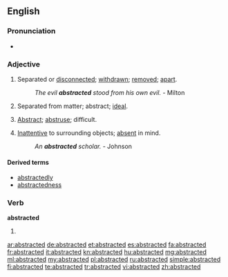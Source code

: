 ==English==

===Pronunciation===
* {{IPA|/æbˈstræktɪd/}}

===Adjective===
{{en-adj}}

# Separated or [[disconnected]]; [[withdrawn]]; [[remove]]d; [[apart]].
#: ''The evil '''abstracted''' stood from his own evil.'' - Milton
# {{obsolete}} Separated from matter; abstract; [[ideal]].
# {{obsolete}} [[abstract|Abstract]]; [[abstruse]]; difficult.
# [[inattentive|Inattentive]] to surrounding objects; [[absent]] in mind.
#: ''An '''abstracted''' scholar.'' - Johnson

====Derived terms====
* [[abstractedly]]
* [[abstractedness]]

===Verb===
'''abstracted'''

# {{past of|abstract}}

[[ar:abstracted]]
[[de:abstracted]]
[[et:abstracted]]
[[es:abstracted]]
[[fa:abstracted]]
[[fr:abstracted]]
[[it:abstracted]]
[[kn:abstracted]]
[[hu:abstracted]]
[[mg:abstracted]]
[[ml:abstracted]]
[[my:abstracted]]
[[pl:abstracted]]
[[ru:abstracted]]
[[simple:abstracted]]
[[fi:abstracted]]
[[te:abstracted]]
[[tr:abstracted]]
[[vi:abstracted]]
[[zh:abstracted]]